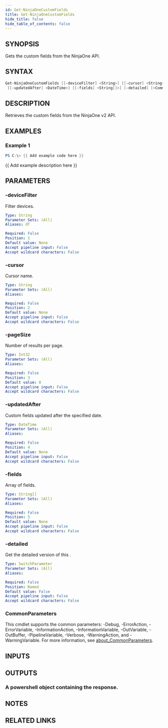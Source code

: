 ```yaml
---
id: Get-NinjaOneCustomFields
title: Get-NinjaOneCustomFields
hide_title: false
hide_table_of_contents: false
---
```


## SYNOPSIS

Gets the custom fields from the NinjaOne API.

## SYNTAX

```powershell
Get-NinjaOneCustomFields [[-deviceFilter] <String>] [[-cursor] <String>] [[-pageSize] <Int32>]
 [[-updatedAfter] <DateTime>] [[-fields] <String[]>] [-detailed] [<CommonParameters>]
```

## DESCRIPTION

Retrieves the custom fields from the NinjaOne v2 API.

## EXAMPLES

### Example 1

```powershell
PS C:\> {{ Add example code here }}
```

{{ Add example description here }}

## PARAMETERS

### -deviceFilter

Filter devices.

```yaml
Type: String
Parameter Sets: (All)
Aliases: df

Required: False
Position: 1
Default value: None
Accept pipeline input: False
Accept wildcard characters: False
```

### -cursor

Cursor name.

```yaml
Type: String
Parameter Sets: (All)
Aliases:

Required: False
Position: 2
Default value: None
Accept pipeline input: False
Accept wildcard characters: False
```

### -pageSize

Number of results per page.

```yaml
Type: Int32
Parameter Sets: (All)
Aliases:

Required: False
Position: 3
Default value: 0
Accept pipeline input: False
Accept wildcard characters: False
```

### -updatedAfter

Custom fields updated after the specified date.

```yaml
Type: DateTime
Parameter Sets: (All)
Aliases:

Required: False
Position: 4
Default value: None
Accept pipeline input: False
Accept wildcard characters: False
```

### -fields

Array of fields.

```yaml
Type: String[]
Parameter Sets: (All)
Aliases:

Required: False
Position: 5
Default value: None
Accept pipeline input: False
Accept wildcard characters: False
```

### -detailed

Get the detailed version of this .

```yaml
Type: SwitchParameter
Parameter Sets: (All)
Aliases:

Required: False
Position: Named
Default value: False
Accept pipeline input: False
Accept wildcard characters: False
```

### CommonParameters

This cmdlet supports the common parameters: -Debug, -ErrorAction, -ErrorVariable, -InformationAction, -InformationVariable, -OutVariable, -OutBuffer, -PipelineVariable, -Verbose, -WarningAction, and -WarningVariable. For more information, see [about_CommonParameters](http://go.microsoft.com/fwlink/?LinkID=113216).

## INPUTS

## OUTPUTS

### A powershell object containing the response.

## NOTES

## RELATED LINKS
